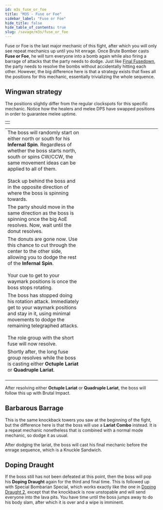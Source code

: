 ```yaml
---
id: m3s_fuse_or_foe
title: "M3S - Fuse or Foe"
sidebar_label: "Fuse or Foe"
hide_title: false
hide_table_of_contents: true
slug: /savage/m3s/fuse_or_foe
---
```


Fuse or Foe is the last major mechanic of this fight, after which you will only see repeat mechanics up until you hit enrage. Once Brute Bomber casts <strong>Fuse or Foe</strong>, he will turn everyone into a bomb again while also firing a barrage of attacks that the party needs to dodge. Just like [Final Fusedown](/savage/m3s/final_fusedown), the party needs to resolve the bombs without accidentally hitting each other. However, the big difference here is that a strategy exists that fixes all the positions for this mechanic, essentially trivializing the whole sequence.

## Wingwan strategy

The positions slightly differ from the regular clockspots for this specific mechanic. Notice how the healers and melee DPS have swapped positions in order to guarantee melee uptime.

<table width='50%'>
    <tr>
        <td><KittenAsset path='m3s/fuse_or_foe_positions.png' /></td>
    </tr>
</table>

<table width='70%'>
    <tr>
        <td width='50%'>The boss will randomly start on either north or south for his <strong>Infernal Spin</strong>. Regardless of whether the boss starts north, south or spins CW/CCW, the same movement ideas can be applied to all of them. <br /><br />Stack up behind the boss and in the opposite direction of where the boss is spinning towards.</td>
        <td><KittenAsset path='m3s/fuse_or_foe_part1.png' /></td>
    </tr>
    <tr>
        <td width='50%'>The party should move in the same direction as the boss is spinning once the big AoE resolves. Now, wait until the donut resolves.</td>
        <td><KittenAsset path='m3s/fuse_or_foe_part2.png' /></td>
    </tr>
    <tr>
        <td width='50%'>The donuts are gone now. Use this chance to cut through the center to the other side, allowing you to dodge the rest of the <strong>Infernal Spin</strong>. <br /><br />Your cue to get to your waymark positions is once the boss stops rotating.</td>
        <td><KittenAsset path='m3s/fuse_or_foe_part3.png' /></td>
    </tr>
    <tr>
        <td width='50%'>The boss has stopped doing his rotation attack. Immediately get to your waymark positions and stay in it, using minimal movements to dodge the remaining telegraphed attacks. <br /><br />The role group with the short fuse will now resolve.</td>
        <td><KittenAsset path='m3s/fuse_or_foe_part4.png' /></td>
    </tr>
    <tr>
        <td width='50%'>Shortly after, the long fuse group resolves while the boss is casting either <strong>Octuple Lariat</strong> or <strong>Quadruple Lariat</strong>.<br /><br /><KittenAsset path='m3s/fuse_or_foe_example1.gif' /></td>
        <td><KittenAsset path='m3s/fuse_or_foe_part5.png' /></td>
    </tr>
</table>


After resolving either <strong>Octuple Lariat</strong> or <strong>Quadruple Lariat</strong>, the boss will follow this up with <Raidwide>Brutal Impact</Raidwide>. 


## Barbarous Barrage

This is the same knockback towers you saw at the beginning of the fight, but the difference here is that the boss will use a <strong>Lariat Combo</strong> instead. It is a repeat mechanic nonetheless that is combined with a normal mode mechanic, so dodge it as usual.

<KittenAsset path='m3s/barbarous_barrage_lariat.gif' />

After dodging the lariat, the boss will cast his final mechanic before the enrage sequence, which is a <Tankbuster>Knuckle Sandwich</Tankbuster>.

## Doping Draught

If the boss still has not been defeated at this point, then the boss will pop his <strong>Doping Draught</strong> again for the third and final time. This is followed up with <Enrage>Special Bombarian Special</Enrage>, which works exactly like the one in [Doping Draught 2](/savage/m3s/doping_2), except that the knockback is now unstopable and will send everyone into the lava pits. You have time until the boss jumps away to do his body slam, after which it is over and a wipe is imminent.